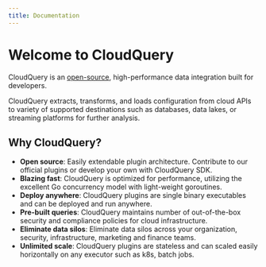 ```yaml
---
title: Documentation
---
```



# Welcome to CloudQuery

<Features page="docs" detailed={false} />

CloudQuery is an [open-source](https://github.com/cloudquery/cloudquery),
high-performance data integration built for developers.

CloudQuery extracts, transforms, and loads configuration from cloud APIs to
variety of supported destinations such as databases, data lakes, or streaming platforms
for further analysis.

## Why CloudQuery?

- **Open source**: Easily extendable plugin architecture. Contribute to our official plugins or develop your own with CloudQuery SDK.
- **Blazing fast**: CloudQuery is optimized for performance, utilizing the excellent Go concurrency model with light-weight goroutines.
- **Deploy anywhere**: CloudQuery plugins are single binary executables and can be deployed and run anywhere.
- **Pre-built queries**: CloudQuery maintains number of out-of-the-box security and compliance policies for cloud infrastructure.
- **Eliminate data silos**: Eliminate data silos across your organization, security, infrastructure, marketing and finance teams.
- **Unlimited scale**: CloudQuery plugins are stateless and can scaled easily horizontally on any executor such as k8s, batch jobs.

